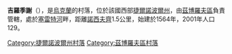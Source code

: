 {{coord|49|43|53|N|25|25|22|E|scale:30000|display=title}}

'''吉羅季謝'''（{{lang-uk|Городище}}），是[[烏克蘭|烏克蘭]]的村落，位於該國西部[[捷爾諾波爾州|捷爾諾波爾州]]，由[[茲博羅夫區|茲博羅夫區]]負責管轄，處於[[塞雷特河|塞雷特河]]畔，距離[[諾西夫齊_(茲博羅夫區)|諾西夫齊]]1.5公里，始建於1564年，2001年人口129。

{{DEFAULTSORT:Городище}}
[[Category:捷爾諾波爾州村落|Category:捷爾諾波爾州村落]]
[[Category:茲博羅夫區村落|Category:茲博羅夫區村落]]


{{Ternopil-geo-stub}}
